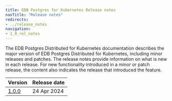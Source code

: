 ```yaml
---
title: EDB Postgres for Kubernetes Release notes
navTitle: "Release notes"
redirects:
- ../release_notes
navigation:
- 1_0_rel_notes
---
```


The EDB Postgres Distributed for Kubernetes documentation describes the major version of EDB Postgres Distributed for Kubernetes, including minor releases and patches. The release notes provide information on what is new in each release. For new functionality introduced in a minor or patch release, the content also indicates the release that introduced the feature.

|          Version           | Release date |
| -------------------------- | ------------ |
| [1.0.0](1_0_rel_notes)     | 24 Apr 2024  |


